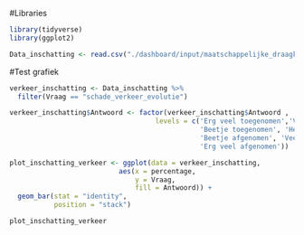 #Libraries
```r
library(tidyverse)
library(ggplot2)
```

```r
Data_inschatting <- read.csv("./dashboard/input/maatschappelijke_draagkracht/Data_inschatting.csv")
```

#Test grafiek
```r
verkeer_inschatting <- Data_inschatting %>%
  filter(Vraag == "schade_verkeer_evolutie")

verkeer_inschatting$Antwoord <- factor(verkeer_inschatting$Antwoord , 
                                    levels = c('Erg veel toegenomen','Veel toegenomen',
                                               'Beetje toegenomen', 'Hetzelfde gebleven',
                                               'Beetje afgenomen', 'Veel afgenomen',
                                               'Erg veel afgenomen'))

plot_inschatting_verkeer <- ggplot(data = verkeer_inschatting,
                           aes(x = percentage,
                               y = Vraag,
                               fill = Antwoord)) +
  geom_bar(stat = "identity", 
           position = "stack")

plot_inschatting_verkeer

```
